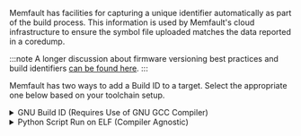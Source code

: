 Memfault has facilities for capturing a unique identifier automatically as part of the build process.
This information is used by Memfault's cloud infrastructure to ensure the symbol file uploaded matches
the data reported in a coredump.

:::note
A longer discussion about firmware versioning best practices and build identifiers [can be found here](https://interrupt.memfault.com/blog/release-versioning#gnu-build-id).
:::

Memfault has two ways to add a Build ID to a target. Select the appropriate one below based on your toolchain setup.

<details>
  <summary>GNU Build ID (Requires Use of GNU GCC Compiler)</summary>

1. Add `-Wl,--build-id` to flags passed to linker via GCC
2. Add `-DMEMFAULT_USE_GNU_BUILD_ID=1` CFLAG to CC invocation
3. Add the following snippet to your projects linker script (`.ld` file)
   where "FLASH" below will match the name of the MEMORY section
   read-only data and text is placed in.

```
    .note.gnu.build-id :
    {
        __start_gnu_build_id_start = .;
        KEEP(*(.note.gnu.build-id))
    } > <YOUR_FLASH_SECTION>
```

:::info
Be sure to update `\<YOUR_FLASH_SECTION\>` to match the name of the section `.text` is placed in!
:::

</details>

<details>
  <summary>Python Script Run on ELF (Compiler Agnostic)</summary>


Update your build system to invoke the `scripts/fw_build_id.py` script on your ELF as part of a post-build step.

For example, using CMake, this can be achieved by adding a custom command to the target:

```bash
add_custom_command(TARGET ${YOUR_EXECUTABLE_NAME} POST_BUILD
  COMMAND python ${MEMFAULT_SDK_ROOT}/scripts/fw_build_id.py ${YOUR_EXECUTABLE_NAME}
)
```

:::info
The script depends on `pyelftools` so make sure you have run `pip install pyelftools` or added to your `requirements.txt`
:::

</details>
